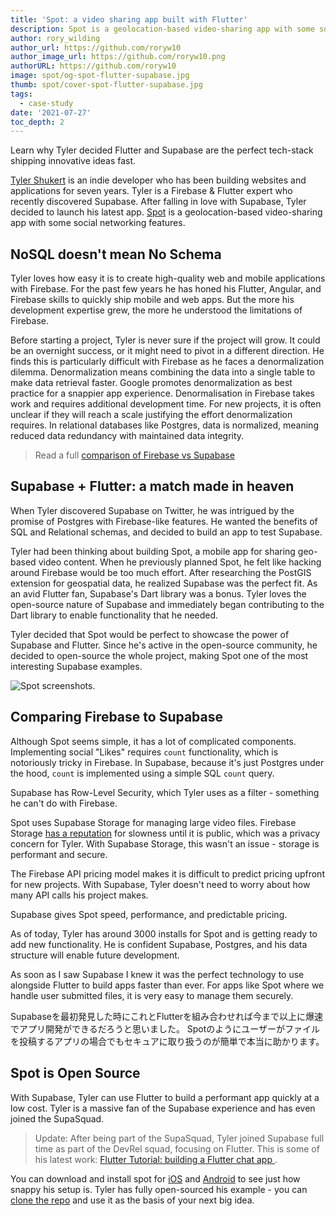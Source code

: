 ```yaml
---
title: 'Spot: a video sharing app built with Flutter'
description: Spot is a geolocation-based video-sharing app with some social networking features.
author: rory_wilding
author_url: https://github.com/roryw10
author_image_url: https://github.com/roryw10.png
authorURL: https://github.com/roryw10
image: spot/og-spot-flutter-supabase.jpg
thumb: spot/cover-spot-flutter-supabase.jpg
tags:
  - case-study
date: '2021-07-27'
toc_depth: 2
---
```


Learn why Tyler decided Flutter and Supabase are the perfect tech-stack shipping innovative ideas fast.

[Tyler Shukert](https://twitter.com/dshukertjr) is an indie developer who has been building websites and applications for seven years.
Tyler is a Firebase & Flutter expert who recently discovered Supabase. After falling in love with Supabase,
Tyler decided to launch his latest app. [Spot](https://www.producthunt.com/posts/spot-2d300f54-7a0a-4dbf-aee2-4a75311217cc)
is a geolocation-based video-sharing app with some social networking features.

## NoSQL doesn't mean No Schema

Tyler loves how easy it is to create high-quality web and mobile applications with Firebase. For the past few years he has honed
his Flutter, Angular, and Firebase skills to quickly ship mobile and web apps. But the more his development expertise grew,
the more he understood the limitations of Firebase.

Before starting a project, Tyler is never sure if the project will grow. It could be an overnight success, or it might need to
pivot in a different direction. He finds this is particularly difficult with Firebase as he faces a denormalization dilemma.
Denormalization means combining the data into a single table to make data retrieval faster. Google promotes denormalization
as best practice for a snappier app experience. Denormalisation in Firebase takes work and requires additional development
time. For new projects, it is often unclear if they will reach a scale justifying the effort denormalization requires.
In relational databases like Postgres, data is normalized, meaning reduced data redundancy with maintained data integrity.

> Read a full [comparison of Firebase vs Supabase](https://supabase.com/alternatives/supabase-vs-firebase)

## Supabase + Flutter: a match made in heaven

When Tyler discovered Supabase on Twitter, he was intrigued by the promise of Postgres with Firebase-like features.
He wanted the benefits of SQL and Relational schemas, and decided to build an app to test Supabase.

Tyler had been thinking about building Spot, a mobile app for sharing geo-based video content. When he previously planned Spot,
he felt like hacking around Firebase would be too much effort. After researching the PostGIS extension for geospatial data,
he realized Supabase was the perfect fit. As an avid Flutter fan, Supabase's Dart library was a bonus.
Tyler loves the open-source nature of Supabase and immediately began contributing to the Dart library to enable functionality that he needed.

Tyler decided that Spot would be perfect to showcase the power of Supabase and Flutter. Since he's active in the open-source community,
he decided to open-source the whole project, making Spot one of the most interesting Supabase examples.

![Spot screenshots.](/images/blog/spot/spot-screenshots.jpg)

## Comparing Firebase to Supabase

Although Spot seems simple, it has a lot of complicated components. Implementing social "Likes" requires `count` functionality,
which is notoriously tricky in Firebase. In Supabase, because it's just Postgres under the hood, `count` is implemented
using a simple SQL `count` query.

Supabase has Row-Level Security, which Tyler uses as a filter - something he can't do with Firebase.

Spot uses Supabase Storage for managing large video files. Firebase Storage [has a reputation](https://stackoverflow.com/questions/43851742/firebase-storage-very-slow-compared-to-firebase-hosting) for slowness until it is public, which was a privacy concern for Tyler. With Supabase Storage, this wasn't an issue - storage is performant and secure.

The Firebase API pricing model makes it is difficult to predict pricing upfront for new projects. With Supabase,
Tyler doesn't need to worry about how many API calls his project makes.

Supabase gives Spot speed, performance, and predictable pricing.

As of today, Tyler has around 3000 installs for Spot and is getting ready to add new functionality. He is confident Supabase,
Postgres, and his data structure will enable future development.

<Quote img="tyler-spot.jpg" caption="Tyler Shukert, creator of Spot.">
  <p>
    As soon as I saw Supabase I knew it was the perfect technology to use alongside Flutter to build
    apps faster than ever. For apps like Spot where we handle user submitted files, it is very easy
    to manage them securely.
  </p>
  <p>
    Supabaseを最初発見した時にこれとFlutterを組み合わせれば今まで以上に爆速でアプリ開発ができるだろうと思いました。
    Spotのようにユーザーがファイルを投稿するアプリの場合でもセキュアに取り扱うのが簡単で本当に助かります。
  </p>
</Quote>

## Spot is Open Source

With Supabase, Tyler can use Flutter to build a performant app quickly at a low cost. Tyler is a massive fan of the Supabase
experience and has even joined the SupaSquad.

> Update: After being part of the SupaSquad, Tyler joined Supabase full time as part of the DevRel squad, focusing on Flutter. This is some of his latest work: [Flutter Tutorial: building a Flutter chat app
](https://supabase.com/blog/2022/06/30/flutter-tutorial-building-a-chat-app).

You can download and install spot for [iOS](https://apps.apple.com/us/app/spot-videos/id1564675926?utm_source=supabase&utm_campaign=static)
and [Android](https://play.google.com/store/apps/details?id=app.spotvideo&utm_source=supabase&utm_campaign=static)
to see just how snappy his setup is.
Tyler has fully open-sourced his example - you can [clone the repo](https://github.com/dshukertjr/spot)
and use it as the basis of your next big idea.
